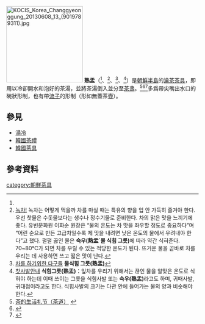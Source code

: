 [[File:KOCIS_Korea_Changgyeonggung_20130608_13_(9019789311).jpg|200px]]
'''熟盂'''（{{kor|숙우|熟盂}}<ref name="a"/>、{{lang|ko|물 식힘 그릇}}<ref>[http://cutyhj.tistory.com/61 녹차!] {{Wayback|url=http://cutyhj.tistory.com/61 |date=20160919095731 }} 녹차는 어떻게 먹을까 차를 마실 때는 특유의 향을 입 안 가득히 즐겨야 한다. 우선 찻물은 수돗물보다는 생수나 정수기물로 준비한다. 차의 맑은 맛을 느끼기에 좋다. 유빈문화원 이화순 원장은 “물의 온도는 차 맛을 좌우할 정도로 중요하다”며 “어린 순으로 만든 고급차일수록 제 맛을 내려면 낮은 온도의 물에서 우려내야 한다”고 했다. 펄펄 끓인 물은 '''숙우(熟盂`물 식힘 그릇)'''에 따라 약간 식혀준다. 70~80℃가 되면 차를 우릴 수 있는 적당한 온도가 된다. 뜨거운 물을 곧바로 차를 우리는 데 사용하면 쓰고 떫은 맛이 난다.</ref>、{{lang|ko|물식힘 그릇}}<ref>[http://webcache.googleusercontent.com/search?q=cache:PTX8ciwD4RMJ:www.cheongryangsa.org/Package/program_basic/default/ex_default.php%3Ftype%3Dread%26bbscode%3Dbbs4_menu74%26num%3D419%26key%3D%26search_key%3D%26search_info%3D%26list_num%3D282%26page%3D24+&cd=22&hl=ko&ct=clnk&gl=ae 차를 하기위한 다구들] '''물식힘 그릇(熟盂)'''</ref>、{{lang|ko|식힘그릇}}<ref name="a">[http://www.sabal21.com/2016/coding/sub1/sub1_5.cshtml 찻사발안내] {{Wayback|url=http://www.sabal21.com/2016/coding/sub1/sub1_5.cshtml |date=20191028191745 }}'''식힘그릇(熟盂)'''：잎차를 우리기 위해서는 끊인 물을 알맞은 온도로 식혀야 하는데 이때 쓰이는 그릇을 식힘사발 또는 '''숙우(熟盂)'''라고도 하며, 귀때사발, 귀대접이라고도 한다. 식힘사발의 크기는 다관 안에 들어가는 물의 양과 비슷해야 한다.</ref>）是[[朝鮮半島|朝鮮半島]]的[[瀹茶|瀹茶]][[茶具|茶具]]，即用以冷卻開水和泡好的茶湯，並將茶湯倒入並分至[[茶盞|茶盞]]。<ref>[http://stayguesthouse.com/?go=board_1&menu=2&jgo=view&id=117&category=aW5mb3JtYXRpb24= 茶的生活礼节（茶道）] {{zh-hans}}</ref><ref>{{Cite web |url=http://www.insnews.co.kr/law/law_life_view.php?firstsec=5&num=7024&secondsec=53 |title=다기를 구입하긴 했는데 |access-date=2016-06-02 |archive-date=2019-05-14 |archive-url=https://web.archive.org/web/20190514073429/http://www.insnews.co.kr/law/law_life_view.php?firstsec=5&num=7024&secondsec=53 |dead-url=no }}</ref><ref>{{Cite web |url=http://www.medieval-baltic.us/teaware.html |title=Tea in Medieval Korea |access-date=2016-06-02 |archive-date=2019-06-30 |archive-url=https://web.archive.org/web/20190630060407/http://www.medieval-baltic.us/teaware.html |dead-url=no }}</ref>多爲帶尖嘴出水口的碗狀形制，也有帶[[流子|流子]]的形制（形如無蓋茶壺）。

==參見==
*[[湯冷|湯冷]]
*[[韓國茶禮|韓國茶禮]]
*[[韓國茶具|韓國茶具]]
==參考資料==
{{reflist|2}}
[[category:朝鮮茶具|category:朝鮮茶具]]